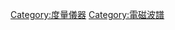 {{Commonscat|Electromagnetic radiation meters}}

[[Category:度量儀器|Category:度量儀器]]
[[Category:電磁波譜|Category:電磁波譜]]